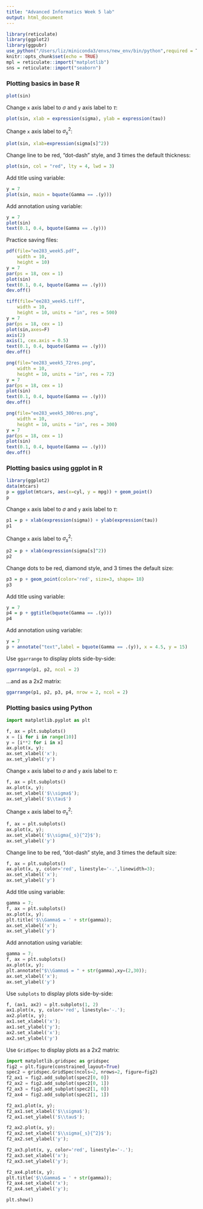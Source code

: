 ```yaml
---
title: "Advanced Informatics Week 5 lab"
output: html_document
---
```


```r
library(reticulate)
library(ggplot2)
library(ggpubr)
use_python("/Users/liz/miniconda3/envs/new_env/bin/python",required = T)
knitr::opts_chunk$set(echo = TRUE)
mpl = reticulate::import("matplotlib")
sns = reticulate::import("seaborn")
```

### Plotting basics in base R

```r
plot(sin)
```

Change `x` axis label to $\sigma$ and `y` axis label to $\tau$:
```r
plot(sin, xlab = expression(sigma), ylab = expression(tau))
```

Change `x` axis label to $\sigma_{s}^2$:
```r
plot(sin, xlab=expression(sigma[s]^2))
```

Change line to be red, "dot-dash" style, and 3 times the default thickness:
```r
plot(sin, col = "red", lty = 4, lwd = 3)
```

Add title using variable:
```r
y = 7
plot(sin, main = bquote(Gamma == .(y)))
```

Add annotation using variable:
```r
y = 7
plot(sin)
text(0.1, 0.4, bquote(Gamma == .(y)))
```

Practice saving files:
```r
pdf(file="ee283_week5.pdf",
    width = 10, 
    height = 10)
y = 7
par(ps = 18, cex = 1)
plot(sin)
text(0.1, 0.4, bquote(Gamma == .(y)))
dev.off()
```

```r
tiff(file="ee283_week5.tiff",
    width = 10, 
    height = 10, units = "in", res = 500)
y = 7
par(ps = 18, cex = 1)
plot(sin,axes=F)
axis(2)
axis(1, cex.axis = 0.5)
text(0.1, 0.4, bquote(Gamma == .(y)))
dev.off()
```

```r
png(file="ee283_week5_72res.png",
    width = 10, 
    height = 10, units = "in", res = 72)
y = 7
par(ps = 18, cex = 1)
plot(sin)
text(0.1, 0.4, bquote(Gamma == .(y)))
dev.off()
```

```r
png(file="ee283_week5_300res.png",
    width = 10, 
    height = 10, units = "in", res = 300)
y = 7
par(ps = 18, cex = 1)
plot(sin)
text(0.1, 0.4, bquote(Gamma == .(y)))
dev.off()
```

### Plotting basics using ggplot in R
```r
library(ggplot2)
data(mtcars)
p = ggplot(mtcars, aes(x=cyl, y = mpg)) + geom_point()
p
```

Change `x` axis label to $\sigma$ and `y` axis label to $\tau$:
```r
p1 = p + xlab(expression(sigma)) + ylab(expression(tau))
p1
```

Change `x` axis label to $\sigma_{s}^2$:
```r
p2 = p + xlab(expression(sigma[s]^2))
p2
```

Change dots to be red, diamond style, and 3 times the default size:
```r
p3 = p + geom_point(color='red', size=3, shape= 18)
p3
```

Add title using variable:
```r
y = 7
p4 = p + ggtitle(bquote(Gamma == .(y)))
p4
```

Add annotation using variable:
```r
y = 7
p + annotate("text",label = bquote(Gamma == .(y)), x = 4.5, y = 15)
```

Use `ggarrange` to display plots side-by-side:
```r
ggarrange(p1, p2, ncol = 2)
```

...and as a 2x2 matrix:
```r
ggarrange(p1, p2, p3, p4, nrow = 2, ncol = 2)
```

### Plotting basics using Python

```python
import matplotlib.pyplot as plt

f, ax = plt.subplots()
x = [i for i in range(10)]
y = [i**2 for i in x]
ax.plot(x, y);
ax.set_xlabel('x');
ax.set_ylabel('y')
```

Change `x` axis label to $\sigma$ and `y` axis label to $\tau$:
```python
f, ax = plt.subplots()
ax.plot(x, y);
ax.set_xlabel('$\\sigma$');
ax.set_ylabel('$\\tau$')
```

Change `x` axis label to $\sigma_{s}^2$:
```python
f, ax = plt.subplots()
ax.plot(x, y);
ax.set_xlabel('$\\sigma{_s}{^2}$');
ax.set_ylabel('y')
```

Change line to be red, "dot-dash" style, and 3 times the default size:
```python
f, ax = plt.subplots()
ax.plot(x, y, color='red', linestyle='-.',linewidth=3);
ax.set_xlabel('x');
ax.set_ylabel('y')
```

Add title using variable:
```python
gamma = 7;
f, ax = plt.subplots()
ax.plot(x, y);
plt.title('$\\Gamma$ = ' + str(gamma));
ax.set_xlabel('x');
ax.set_ylabel('y')
```

Add annotation using variable:
```python
gamma = 7;
f, ax = plt.subplots()
ax.plot(x, y);
plt.annotate("$\\Gamma$ = " + str(gamma),xy=(2,30));
ax.set_xlabel('x');
ax.set_ylabel('y')
```

Use `subplots` to display plots side-by-side:
```python
f, (ax1, ax2) = plt.subplots(1, 2)
ax1.plot(x, y, color='red', linestyle='-.');
ax2.plot(x, y);
ax1.set_xlabel('x');
ax1.set_ylabel('y');
ax2.set_xlabel('x');
ax2.set_ylabel('y')
```

Use `GridSpec` to display plots as a 2x2 matrix:
```python
import matplotlib.gridspec as gridspec
fig2 = plt.figure(constrained_layout=True)
spec2 = gridspec.GridSpec(ncols=2, nrows=2, figure=fig2)
f2_ax1 = fig2.add_subplot(spec2[0, 0])
f2_ax2 = fig2.add_subplot(spec2[0, 1])
f2_ax3 = fig2.add_subplot(spec2[1, 0])
f2_ax4 = fig2.add_subplot(spec2[1, 1])

f2_ax1.plot(x, y);
f2_ax1.set_xlabel('$\\sigma$');
f2_ax1.set_ylabel('$\\tau$');

f2_ax2.plot(x, y);
f2_ax2.set_xlabel('$\\sigma{_s}{^2}$');
f2_ax2.set_ylabel('y');

f2_ax3.plot(x, y, color='red', linestyle='-.');
f2_ax3.set_xlabel('x');
f2_ax3.set_ylabel('y');

f2_ax4.plot(x, y);
plt.title('$\\Gamma$ = ' + str(gamma));
f2_ax4.set_xlabel('x');
f2_ax4.set_ylabel('y');

plt.show()
```
